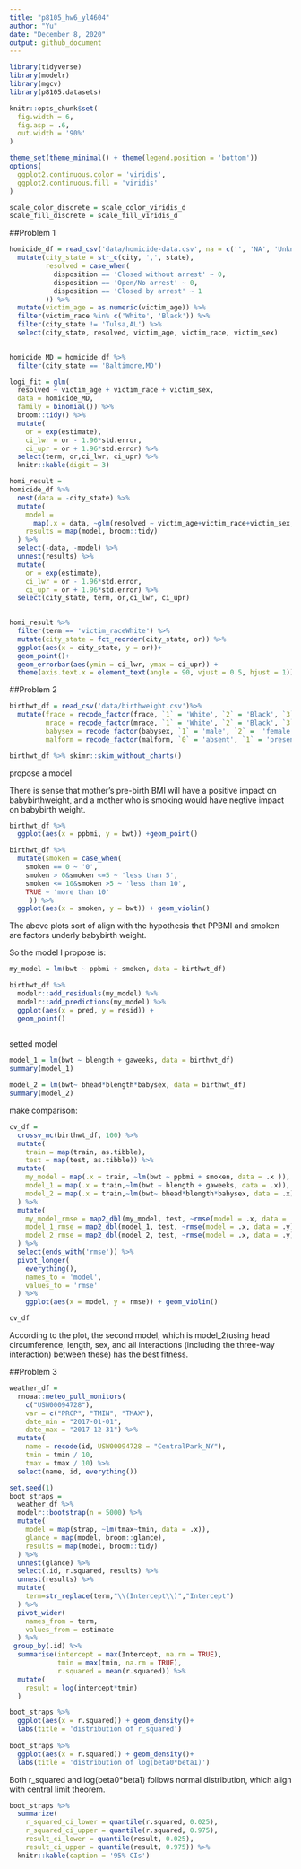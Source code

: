 ```yaml
---
title: "p8105_hw6_yl4604"
author: "Yu"
date: "December 8, 2020"
output: github_document
---
```


```r
library(tidyverse)
library(modelr)
library(mgcv)
library(p8105.datasets)

knitr::opts_chunk$set(
  fig.width = 6,
  fig.asp = .6, 
  out.width = '90%'
)

theme_set(theme_minimal() + theme(legend.position = 'bottom')) 
options(
  ggplot2.continuous.color = 'viridis',
  ggplot2.continuous.fill = 'viridis'
)

scale_color_discrete = scale_color_viridis_d
scale_fill_discrete = scale_fill_viridis_d


```

##Problem 1

```r
homicide_df = read_csv('data/homicide-data.csv', na = c('', 'NA', 'Unknown')) %>% 
  mutate(city_state = str_c(city, ',', state),
         resolved = case_when(
           disposition == 'Closed without arrest' ~ 0,
           disposition == 'Open/No arrest' ~ 0,
           disposition == 'Closed by arrest' ~ 1
         )) %>% 
  mutate(victim_age = as.numeric(victim_age)) %>% 
  filter(victim_race %in% c('White', 'Black')) %>% 
  filter(city_state != 'Tulsa,AL') %>% 
  select(city_state, resolved, victim_age, victim_race, victim_sex)
  
```


```r
homicide_MD = homicide_df %>% 
  filter(city_state == 'Baltimore,MD')

logi_fit = glm(
  resolved ~ victim_age + victim_race + victim_sex, 
  data = homicide_MD,
  family = binomial()) %>% 
  broom::tidy() %>% 
  mutate(
    or = exp(estimate),
    ci_lwr = or - 1.96*std.error,
    ci_upr = or + 1.96*std.error) %>% 
  select(term, or,ci_lwr, ci_upr) %>% 
  knitr::kable(digit = 3)
```



```r
homi_result = 
homicide_df %>%
  nest(data = -city_state) %>% 
  mutate(
    model = 
      map(.x = data, ~glm(resolved ~ victim_age+victim_race+victim_sex, data = .x, family = binomial())),
    results = map(model, broom::tidy)
  ) %>% 
  select(-data, -model) %>% 
  unnest(results) %>% 
  mutate(
    or = exp(estimate),
    ci_lwr = or - 1.96*std.error,
    ci_upr = or + 1.96*std.error) %>% 
  select(city_state, term, or,ci_lwr, ci_upr) 
  
```


```r
homi_result %>% 
  filter(term == 'victim_raceWhite') %>% 
  mutate(city_state = fct_reorder(city_state, or)) %>% 
  ggplot(aes(x = city_state, y = or))+
  geom_point()+
  geom_errorbar(aes(ymin = ci_lwr, ymax = ci_upr)) +
  theme(axis.text.x = element_text(angle = 90, vjust = 0.5, hjust = 1))
```



##Problem 2 



```r
birthwt_df = read_csv('data/birthweight.csv')%>% 
  mutate(frace = recode_factor(frace, `1` = 'White', `2` = 'Black', `3` = 'Asian', `4` = 'Puerto_Rican', `8` = 'Other', `9` = 'Unknown'),
         mrace = recode_factor(mrace, `1` = 'White', `2` = 'Black', `3` = 'Asian', `4` = 'Puerto_Rican', `8` = 'Other'),
         babysex = recode_factor(babysex, `1` = 'male', `2` =  'female'),
         malform = recode_factor(malform, `0` = 'absent', `1` = 'present')) 

birthwt_df %>% skimr::skim_without_charts()
```


propose a model

There is sense that mother's pre-birth BMI will have a positive impact on babybirthweight, and a mother who is smoking would have negtive impact on babybirth weight.

```r
birthwt_df %>% 
  ggplot(aes(x = ppbmi, y = bwt)) +geom_point()

birthwt_df %>% 
  mutate(smoken = case_when(
    smoken == 0 ~ '0',
    smoken > 0&smoken <=5 ~ 'less than 5',
    smoken <= 10&smoken >5 ~ 'less than 10',
    TRUE ~ 'more than 10'
     )) %>% 
  ggplot(aes(x = smoken, y = bwt)) + geom_violin()
```

The above plots sort of align with the hypothesis that PPBMI and smoken are factors underly babybirth weight.

So the model I propose is:
```r
my_model = lm(bwt ~ ppbmi + smoken, data = birthwt_df)

birthwt_df %>% 
  modelr::add_residuals(my_model) %>% 
  modelr::add_predictions(my_model) %>% 
  ggplot(aes(x = pred, y = resid)) +
  geom_point()
 

```

setted model
```r
model_1 = lm(bwt ~ blength + gaweeks, data = birthwt_df)
summary(model_1)

model_2 = lm(bwt~ bhead*blength*babysex, data = birthwt_df)
summary(model_2)

```


make comparison:

```r
cv_df = 
  crossv_mc(birthwt_df, 100) %>% 
  mutate(
    train = map(train, as.tibble),
    test = map(test, as.tibble)) %>% 
  mutate(
    my_model = map(.x = train, ~lm(bwt ~ ppbmi + smoken, data = .x )),
    model_1 = map(.x = train,~lm(bwt ~ blength + gaweeks, data = .x)),
    model_2 = map(.x = train,~lm(bwt~ bhead*blength*babysex, data = .x)),
  ) %>% 
  mutate(
    my_model_rmse = map2_dbl(my_model, test, ~rmse(model = .x, data = .y)),
    model_1_rmse = map2_dbl(model_1, test, ~rmse(model = .x, data = .y)),
    model_2_rmse = map2_dbl(model_2, test, ~rmse(model = .x, data = .y))
  ) %>% 
  select(ends_with('rmse')) %>% 
  pivot_longer(
    everything(),
    names_to = 'model',
    values_to = 'rmse'
  ) %>% 
    ggplot(aes(x = model, y = rmse)) + geom_violin()

cv_df
```

According to the plot, the second model, which is model_2(using head circumference, length, sex, and all interactions (including the three-way interaction) between these) has the best fitness.


##Problem 3 

```r
weather_df = 
  rnoaa::meteo_pull_monitors(
    c("USW00094728"),
    var = c("PRCP", "TMIN", "TMAX"), 
    date_min = "2017-01-01",
    date_max = "2017-12-31") %>%
  mutate(
    name = recode(id, USW00094728 = "CentralPark_NY"),
    tmin = tmin / 10,
    tmax = tmax / 10) %>%
  select(name, id, everything())
```


```r
set.seed(1)
boot_straps = 
  weather_df %>% 
  modelr::bootstrap(n = 5000) %>% 
  mutate(
    model = map(strap, ~lm(tmax~tmin, data = .x)),
    glance = map(model, broom::glance),
    results = map(model, broom::tidy)
  ) %>% 
  unnest(glance) %>% 
  select(.id, r.squared, results) %>% 
  unnest(results) %>%
  mutate(
    term=str_replace(term,"\\(Intercept\\)","Intercept")
  ) %>% 
  pivot_wider(
    names_from = term,
    values_from = estimate
  ) %>% 
 group_by(.id) %>% 
  summarise(intercept = max(Intercept, na.rm = TRUE),
            tmin = max(tmin, na.rm = TRUE),
            r.squared = mean(r.squared)) %>% 
  mutate(
    result = log(intercept*tmin)
  )

boot_straps %>% 
  ggplot(aes(x = r.squared)) + geom_density()+
  labs(title = 'distribution of r_squared')
  
boot_straps %>% 
  ggplot(aes(x = r.squared)) + geom_density()+
  labs(title = 'distribution of log(beta0*beta1)')
```

Both r_squared and log(beta0*beta1) follows normal distribution, which align with central limit theorem.


```r
boot_straps %>% 
  summarize(
    r_squared_ci_lower = quantile(r.squared, 0.025), 
    r_squared_ci_upper = quantile(r.squared, 0.975),
    result_ci_lower = quantile(result, 0.025), 
    result_ci_upper = quantile(result, 0.975)) %>% 
  knitr::kable(caption = '95% CIs')
```


